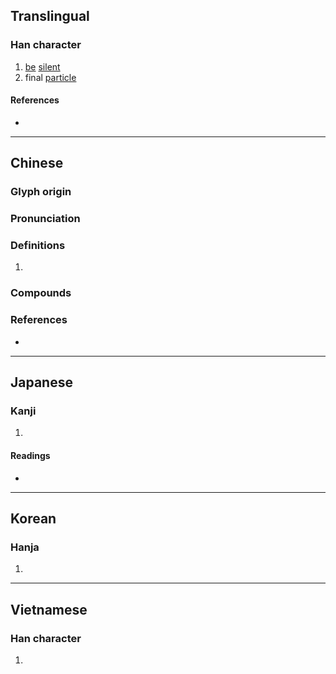 {{character info/new}}
==Translingual==

===Han character===
{{Han char|rn=30|rad=口|as=15|sn=18|four=66014|canj=RWGG|ids=⿰口墨}}

# [[be]] [[silent]]
# final [[particle]]

====References====
* {{Han ref|kx=0213.040|dkj=04526|dj=0435.320|hdz=10700.040|uh=569C|ud=22172|bh=EFBB|bd=61371}}

----

==Chinese==
{{zh-forms}}

===Glyph origin===
{{Han etym}}

===Pronunciation===
{{zh-pron
|m=me,mèi,mò
|c=mak1,maa3,maa1,mak6,maak1
|mc=y
|oc=y
|cat=
}}

===Definitions===
{{zh-hanzi}}

# {{rfdef|zh}}

===Compounds===
{{zh-der|嚜嚜}}

===References===
* {{R:yue:mfccd}}

----

==Japanese==

===Kanji===
{{ja-kanji|grade=|rs=口15}}

# {{defn|lang=ja|sort=口15}}

====Readings====
* {{ja-readings|on=[[び]] (bi), [[み]] (mi), [[ばい]] (bai), [[め]] (me), [[ぼく]] (boku), [[もく]] (moku)|kun=[[いつわる]] (itsuwaru), [[いつわり]] (itsuwari)}}

----

==Korean==

===Hanja===
{{ko-hanja|hangeul=[[묵]], [[매]]|rv=muk, mae|mr=muk, mae}}

# {{defn|lang=ko|sort=口15}}

----

==Vietnamese==

===Han character===
{{vi-hantu|[[mút]]|rs=口15}}

# {{defn|lang=vi|sort=口15}}